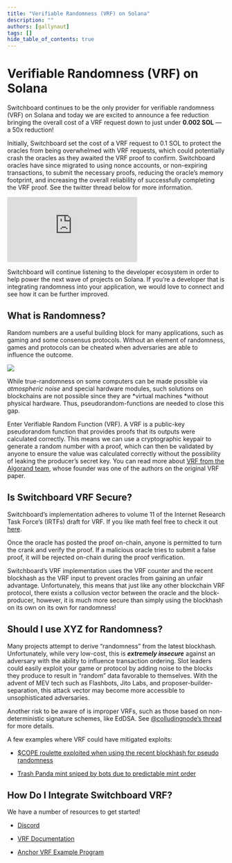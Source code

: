 ```yaml
---
title: "Verifiable Randomness (VRF) on Solana"
description: ""
authors: [gallynaut]
tags: []
hide_table_of_contents: true
---
```


# Verifiable Randomness (VRF) on Solana

Switchboard continues to be the only provider for verifiable randomness (VRF) on
Solana and today we are excited to announce a fee reduction bringing the overall
cost of a VRF request down to just under **0.002 SOL** — a 50x reduction!

Initially, Switchboard set the cost of a VRF request to 0.1 SOL to protect the
oracles from being overwhelmed with VRF requests, which could potentially crash
the oracles as they awaited the VRF proof to confirm. Switchboard oracles have
since migrated to using nonce accounts, or non-expiring transactions, to submit
the necessary proofs, reducing the oracle’s memory footprint, and increasing the
overall reliability of successfully completing the VRF proof. See the twitter
thread below for more information.

<iframe src="https://medium.com/media/6382c1a58c85f5921801b98283752f32" frameborder="0"></iframe>

Switchboard will continue listening to the developer ecosystem in order to help
power the next wave of projects on Solana. If you’re a developer that is
integrating randomness into your application, we would love to connect and see
how it can be further improved.

## What is Randomness?

Random numbers are a useful building block for many applications, such as gaming
and some consensus protocols. Without an element of randomness, games and
protocols can be cheated when adversaries are able to influence the outcome.

![](https://cdn-images-1.medium.com/max/2000/1*7abFvsyHSLd4qos2ANkGiw.jpeg)

While true-randomness on some computers can be made possible via _atmospheric
noise_ and special hardware modules, such solutions on blockchains are not
possible since they are *virtual machines *without physical hardware. Thus,
pseudorandom-functions are needed to close this gap.

Enter Verifiable Random Function (VRF). A VRF is a public-key pseudorandom
function that provides proofs that its outputs were calculated correctly. This
means we can use a cryptographic keypair to generate a random number with a
proof, which can then be validated by anyone to ensure the value was calculated
correctly without the possibility of leaking the producer’s secret key. You can
read more about
[VRF from the Algorand team](https://medium.com/algorand/algorand-releases-first-open-source-code-of-verifiable-random-function-93c2960abd61),
whose founder was one of the authors on the original VRF paper.

## Is Switchboard VRF Secure?

Switchboard’s implementation adheres to volume 11 of the Internet Research Task
Force’s (IRTFs) draft for VRF. If you like math feel free to check it out
[here](https://datatracker.ietf.org/doc/html/draft-irtf-cfrg-vrf-11).

Once the oracle has posted the proof on-chain, anyone is permitted to turn the
crank and verify the proof. If a malicious oracle tries to submit a false proof,
it will be rejected on-chain during the proof verification.

Switchboard’s VRF implementation uses the VRF counter and the recent blockhash
as the VRF input to prevent oracles from gaining an unfair advantage.
Unfortunately, this means that just like any other blockchain VRF protocol,
there exists a collusion vector between the oracle and the block-producer,
however, it is much more secure than simply using the blockhash on its own on
its own for randomness!

## Should I use XYZ for Randomness?

Many projects attempt to derive “randomness” from the latest blockhash.
Unfortunately, while very low-cost, this is **_extremely insecure_** against an
adversary with the ability to influence transaction ordering. Slot leaders could
easily exploit your game or protocol by adding noise to the blocks they produce
to result in “random” data favorable to themselves. With the advent of MEV tech
such as Flashbots, Jito Labs, and proposer-builder-separation, this attack
vector may become more accessible to unsophisticated adversaries.

Another risk to be aware of is improper VRFs, such as those based on
non-deterministic signature schemes, like EdDSA. See
[@colludingnode’s thread](https://twitter.com/colludingnode/status/1536449312791707653)
for more details.

A few examples where VRF could have mitigated exploits:

- [$COPE roulette exploited when using the recent blockhash for pseudo randomness](https://twitter.com/PierreArowana/status/1441552108734476290)

- [Trash Panda mint sniped by bots due to predictable mint order](https://twitter.com/bardstocks/status/1469346361455923208?s=21)

## How Do I Integrate Switchboard VRF?

We have a number of resources to get started!

- [Discord](https://discord.com/invite/sNeGymrabT)

- [VRF Documentation](https://docs.switchboard.xyz/randomness)

- [Anchor VRF Example Program](https://github.com/switchboard-xyz/switchboard-v2/tree/main/programs/anchor-vrf-parser)
